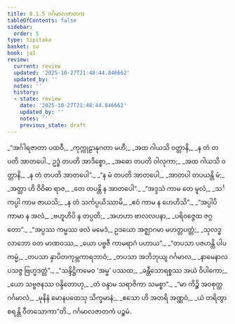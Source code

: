 ```yaml
---
title: 8.1.5 ဂင်္ဂမာလဇာတက
tableOfContents: false
sidebar:
  order: 5
type: tipitaka
basket: su
book: ja1
review:
  current: review
  updated: '2025-10-27T21:48:44.846662'
  updated_by: ''
  notes: ''
  history:
  - state: review
    date: '2025-10-27T21:48:44.846662'
    updated_by: ''
    notes: ''
    previous_state: draft
---
```



<ReviewStatus review={frontmatter.review} showDetails={true} />

<HypothesisAnnotation frontmatter={frontmatter} />

<DynamicBreadcrumb />

<Division number="36" book="ja1" e="ch" v="22" p="179">

<Paragraph number="1712" type="verses" book="ja1">
_“အင်္ဂါရဇာတာ ပထဝီ,_  
_ကုက္ကုဠာနုဂတာ မဟီ;_  
_အထ ဂါယသိ ဝတ္တာနိ,_  
_န တံ တပတိ အာတပေါ._  

</Paragraph>

</Division>
<Division number="37" book="ja1" e="ch" v="22" p="179">

<Paragraph number="1713" type="verses" book="ja1">
ဥဒ္ဓံ တပတိ အာဒိစ္စော,_  
_အဓော တပတိ ဝါလုကာ;_  
_အထ ဂါယသိ ဝတ္တာနိ,_  
_န တံ တပတိ အာတပေါ”._  

</Paragraph>

</Division>
<Division number="38" book="ja1" e="ch" v="22" p="180">

<Paragraph number="1714" type="verses" book="ja1">
_“န မံ တပတိ အာတပေါ,_  
_အာတပါ တပယန္တိ မံ;_  
_အတ္ထာ ဟိ ဝိဝိဓာ ရာဇ,_  
_တေ တပန္တိ န အာတပေါ”._  

</Paragraph>

</Division>
<Division number="39" book="ja1" e="ch" v="22" p="180">

<Paragraph number="1715" type="verses" book="ja1">
_“အဒ္ဒသံ ကာမ တေ မူလံ,_  
_သင်္ကပ္ပါ ကာမ ဇာယသိ;_  
_န တံ သင်္ကပ္ပယိဿာမိ,_  
_ဧဝံ ကာမ န ဟေဟိသိ”._  

</Paragraph>

</Division>
<Division number="40" book="ja1" e="ch" v="22" p="180">

<Paragraph number="1716" type="verses" book="ja1">
_“အပ္ပါပိ ကာမာ န အလံ,_  
_ဗဟူဟိပိ န တပ္ပတိ;_  
_အဟဟာ ဗာလလပနာ,_  
_ပရိဝဇ္ဇေထ ဇဂ္ဂတော”._  

</Paragraph>

</Division>
<Division number="41" book="ja1" e="ch" v="22" p="180">

<Paragraph number="1717" type="verses" book="ja1">
_“အပ္ပဿ ကမ္မဿ ဖလံ မမေဒံ,_  
ဥဒယော အဇ္ဈာဂမာ မဟတ္တပတ္တံ;_  
_သုလဒ္ဓလာဘော ဝတ မာဏဝဿ,_  
_ယော ပဗ္ဗဇီ ကာမရာဂံ ပဟာယ”._  

</Paragraph>

</Division>
<Division number="42" book="ja1" e="ch" v="22" p="180">

<Paragraph number="1718" type="verses" book="ja1">
_“တပသာ ပဇဟန္တိ ပါပကမ္မံ,_  
_တပသာ နှာပိတကုမ္ဘကာရဘာဝံ;_  
_တပသာ အဘိဘုယျ ဂင်္ဂမာလ,_  
_နာမေနာလပသဇ္ဇ ဗြဟ္မဒတ္တံ”._  

</Paragraph>

</Division>
<Division number="43" book="ja1" e="ch" v="22" p="180">

<Paragraph number="1719" type="verses" book="ja1">
_“သန္ဒိဋ္ဌိကမေဝ ‘အမ္မ’ ပဿထ,_  
_ခန္တီသောရစ္စဿ အယံ ဝိပါကော;_  
_ယော သဗ္ဗဇနဿ ဝန္ဒိတောဟု,_  
_တံ ဝန္ဒာမ သရာဇိကာ သမစ္စာ”._  

</Paragraph>

</Division>
<Division number="44" book="ja1" e="ch" v="22" p="180">

<Paragraph number="1720" type="verses" book="ja1">
_“မာ ကိဉ္စိ အဝစုတ္ထ ဂင်္ဂမာလံ,_  
_မုနိနံ မောနပထေသု သိက္ခမာနံ;_  
_ဧသော ဟိ အတရိ အဏ္ဏဝံ,_  
_ယံ တရိတွာ စရန္တိ ဝီတသောကာ”တိ._  


</Paragraph>
</Division>

<Paragraph number="1721" type="center" book="ja1">
ဂင်္ဂမာလဇာတကံ ပဉ္စမံ.
</Paragraph>